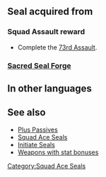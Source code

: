 {{Passive
|name=Squad Ace BU
|type=S
|exclusive=0
|canUseWeapon={{WeaponList|All}}
|canUseMove={{MoveList|All}}
|1name=Squad Ace BU 1
|1tagid=SID_第73迷宮の覇者1
|1effect=Grants HP+3, Atk/Res+1.
|statModifiers1=3,1,0,0,1
|1cost=120
|1required=-
|1next=-
|2name=Squad Ace BU 2
|2tagid=SID_第73迷宮の覇者2
|2effect=Grants HP+4, Atk/Res+2.
|statModifiers2=4,2,0,0,2
|2cost=180
|2next=-
|3name=Squad Ace BU 3
|3tagid=SID_第73迷宮の覇者3
|3effect=Grants HP+5, Atk/Res+3.
|statModifiers3=5,3,0,0,3
|3cost=240
}}
==Seal acquired from==
===Squad Assault reward===
* Complete the [[73rd Assault]].
===[[Sacred Seal Forge]]===
{{SealCosts
|seals=Squad Ace BU 1;Squad Ace BU 2;Squad Ace BU 3
|badgeColor=Transparent
|costs1=-
|costs2=60;200;50
|costs3=400;1000;100
}}
==In other languages==
{{OtherLanguages
|english=Squad Ace BU
|japanese=第７３迷宮の覇者
|german=Überfall-Ass BU
|spanishEU=As del asalto BU
|spanishLA=As del asalto BU
|french=Assaut réussi BU
|italian=Asso sq. BU
|chineseTW=第７３迷宮的霸王
|portuguese=Esquad. ás BU
}}
==See also==
* [[Plus Passives]]
* [[Squad Ace Seals]]
* [[Initiate Seals]]
* [[:Category:Weapons with stat bonuses|Weapons with stat bonuses]]
{{Seals Navbox}}
[[Category:Squad Ace Seals]]